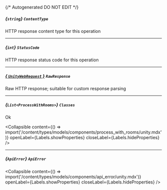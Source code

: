 {/* Autogenerated DO NOT EDIT  */}

##### *{`string`}* `ContentType`
HTTP response content type for this operation

---
##### *{`int`}* `StatusCode`
HTTP response status code for this operation

---
##### [*{ `UnityWebRequest` }*](https://docs.unity3d.com/2021.3/Documentation/ScriptReference/Networking.UnityWebRequest.html) `RawResponse`
Raw HTTP response; suitable for custom response parsing

---
##### *{`List<ProcessWithRooms>`}* `Classes`
Ok

<Collapsible content={() => import('/content/types/models/components/process_with_rooms/unity.mdx')} openLabel={Labels.showProperties} closeLabel={Labels.hideProperties} />


---
##### *{`ApiError`}* `ApiError`

<Collapsible content={() => import('/content/types/models/components/api_error/unity.mdx')} openLabel={Labels.showProperties} closeLabel={Labels.hideProperties} />



